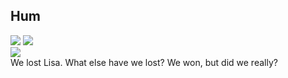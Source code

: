 <div className="m-5 p-5 bg-black rounded-md shadow-sm">

<h2 className="text-2xl font-bold mb-4 text-white">
  Hum
</h2>

<div className="grid grid-rows-1 grid-flow-col gap-4">
  <div className="row-span-3 gap-2">
    <img src="https://mj-gallery.com/7c1b8160-e317-4983-b5bb-c78a873bfe1e/grid_0.png" />
    <img
      className="mt-4"
      src="https://mj-gallery.com/1c2a9122-55f9-47e1-9b2f-19577df176db/grid_0.png"
    />
  </div>
  <div className="col-span-2 ...">
    <img src="https://mj-gallery.com/d26a7766-54e9-4de7-960b-13e92246a647/grid_0.png" />
  </div>
  <div className="text-white">
    We lost Lisa. What else have we lost? We won, but did we really?    
  </div>
</div>

</div>
